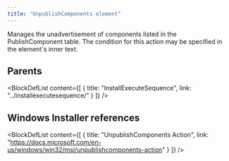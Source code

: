 ```yaml
---
title: "UnpublishComponents element"
---
```



Manages the unadvertisement of components listed in the PublishComponent table. The condition for this action may be specified in the element's inner text.


## Parents

<BlockDefList content={[
    {
      title: "InstallExecuteSequence",
      link: "../installexecutesequence/"
    }
  ]}
/>

## Windows Installer references

<BlockDefList content={[
    {
      title: "UnpublishComponents Action",
      link: "https://docs.microsoft.com/en-us/windows/win32/msi/unpublishcomponents-action"
    }
  ]}
/>
